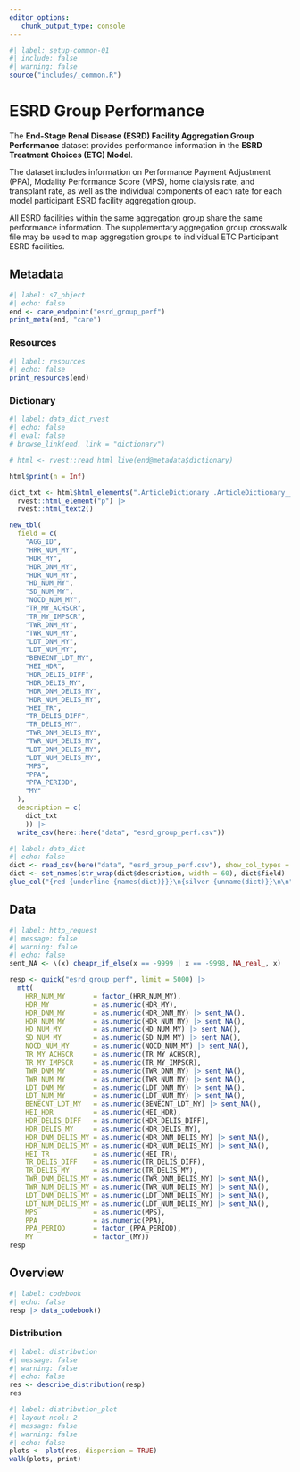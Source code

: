 ```yaml
---
editor_options: 
   chunk_output_type: console
---
```


```r
#| label: setup-common-01
#| include: false
#| warning: false
source("includes/_common.R")
```

# ESRD Group Performance {#sec-esrdgrp}

The __End-Stage Renal Disease (ESRD) Facility Aggregation Group Performance__ dataset provides performance information in the __ESRD Treatment Choices (ETC) Model__. 

The dataset includes information on Performance Payment Adjustment (PPA), Modality Performance Score (MPS), home dialysis rate, and transplant rate, as well as the individual components of each rate for each model participant ESRD facility aggregation group. 

[All ESRD facilities within the same aggregation group share the same performance information. The supplementary aggregation group crosswalk file may be used to map aggregation groups to individual ETC Participant ESRD facilities.]{.aside}

## Metadata

```r
#| label: s7_object
#| echo: false
end <- care_endpoint("esrd_group_perf")
print_meta(end, "care")
```

### Resources

```r
#| label: resources
#| echo: false
print_resources(end)
```

### Dictionary

```r
#| label: data_dict_rvest
#| echo: false
#| eval: false
# browse_link(end, link = "dictionary")

# html <- rvest::read_html_live(end@metadata$dictionary)

html$print(n = Inf)

dict_txt <- html$html_elements(".ArticleDictionary .ArticleDictionary__inner .ArticleDictionary__definition") |> 
  rvest::html_element("p") |> 
  rvest::html_text2()

new_tbl(
  field = c(
    "AGG_ID",
    "HRR_NUM_MY",
    "HDR_MY",
    "HDR_DNM_MY",
    "HDR_NUM_MY",
    "HD_NUM_MY",
    "SD_NUM_MY",
    "NOCD_NUM_MY",
    "TR_MY_ACHSCR",
    "TR_MY_IMPSCR",
    "TWR_DNM_MY",
    "TWR_NUM_MY",
    "LDT_DNM_MY",
    "LDT_NUM_MY",
    "BENECNT_LDT_MY",
    "HEI_HDR",
    "HDR_DELIS_DIFF",
    "HDR_DELIS_MY",
    "HDR_DNM_DELIS_MY",
    "HDR_NUM_DELIS_MY",
    "HEI_TR",
    "TR_DELIS_DIFF",
    "TR_DELIS_MY",
    "TWR_DNM_DELIS_MY",
    "TWR_NUM_DELIS_MY",
    "LDT_DNM_DELIS_MY",
    "LDT_NUM_DELIS_MY",
    "MPS",
    "PPA",
    "PPA_PERIOD",
    "MY"
  ),
  description = c(
    dict_txt
    )) |> 
  write_csv(here::here("data", "esrd_group_perf.csv"))
```

```r
#| label: data_dict
#| echo: false
dict <- read_csv(here("data", "esrd_group_perf.csv"), show_col_types = FALSE)
dict <- set_names(str_wrap(dict$description, width = 60), dict$field)
glue_col("{red {underline {names(dict)}}}\n{silver {unname(dict)}}\n\n")
```

## Data

```r
#| label: http_request
#| message: false
#| warning: false
#| echo: false
sent_NA <- \(x) cheapr_if_else(x == -9999 | x == -9998, NA_real_, x)

resp <- quick("esrd_group_perf", limit = 5000) |> 
  mtt(
    HRR_NUM_MY       = factor_(HRR_NUM_MY),
    HDR_MY           = as.numeric(HDR_MY),
    HDR_DNM_MY       = as.numeric(HDR_DNM_MY) |> sent_NA(),
    HDR_NUM_MY       = as.numeric(HDR_NUM_MY) |> sent_NA(), 
    HD_NUM_MY        = as.numeric(HD_NUM_MY) |> sent_NA(), 
    SD_NUM_MY        = as.numeric(SD_NUM_MY) |> sent_NA(), 
    NOCD_NUM_MY      = as.numeric(NOCD_NUM_MY) |> sent_NA(),
    TR_MY_ACHSCR     = as.numeric(TR_MY_ACHSCR),
    TR_MY_IMPSCR     = as.numeric(TR_MY_IMPSCR),
    TWR_DNM_MY       = as.numeric(TWR_DNM_MY) |> sent_NA(),
    TWR_NUM_MY       = as.numeric(TWR_NUM_MY) |> sent_NA(),
    LDT_DNM_MY       = as.numeric(LDT_DNM_MY) |> sent_NA(),
    LDT_NUM_MY       = as.numeric(LDT_NUM_MY) |> sent_NA(),
    BENECNT_LDT_MY   = as.numeric(BENECNT_LDT_MY) |> sent_NA(),
    HEI_HDR          = as.numeric(HEI_HDR),
    HDR_DELIS_DIFF   = as.numeric(HDR_DELIS_DIFF),
    HDR_DELIS_MY     = as.numeric(HDR_DELIS_MY),
    HDR_DNM_DELIS_MY = as.numeric(HDR_DNM_DELIS_MY) |> sent_NA(),
    HDR_NUM_DELIS_MY = as.numeric(HDR_NUM_DELIS_MY) |> sent_NA(),
    HEI_TR           = as.numeric(HEI_TR),
    TR_DELIS_DIFF    = as.numeric(TR_DELIS_DIFF),
    TR_DELIS_MY      = as.numeric(TR_DELIS_MY),
    TWR_DNM_DELIS_MY = as.numeric(TWR_DNM_DELIS_MY) |> sent_NA(), 
    TWR_NUM_DELIS_MY = as.numeric(TWR_NUM_DELIS_MY) |> sent_NA(), 
    LDT_DNM_DELIS_MY = as.numeric(LDT_DNM_DELIS_MY) |> sent_NA(), 
    LDT_NUM_DELIS_MY = as.numeric(LDT_NUM_DELIS_MY) |> sent_NA(), 
    MPS              = as.numeric(MPS),
    PPA              = as.numeric(PPA),
    PPA_PERIOD       = factor_(PPA_PERIOD),
    MY               = factor_(MY))
resp
```

## Overview

```r
#| label: codebook
#| echo: false
resp |> data_codebook()
```

### Distribution

```r
#| label: distribution
#| message: false
#| warning: false
#| echo: false
res <- describe_distribution(resp)
res
```

```r
#| label: distribution_plot
#| layout-ncol: 2
#| message: false
#| warning: false
#| echo: false
plots <- plot(res, dispersion = TRUE)
walk(plots, print)
```
